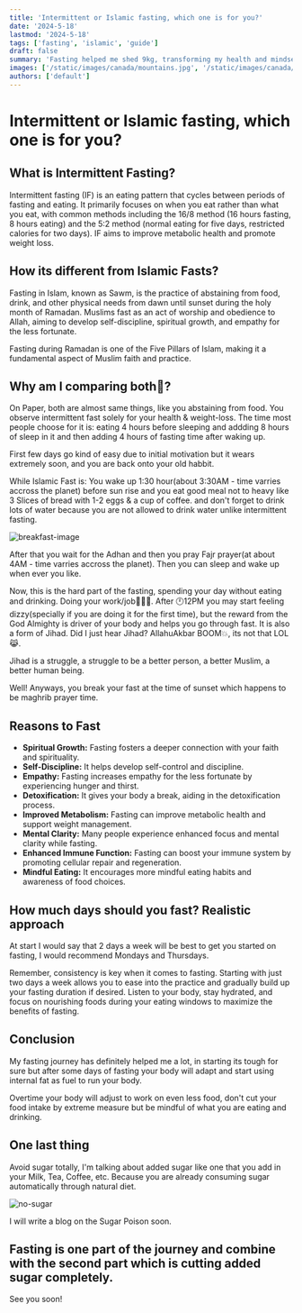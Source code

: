 ```yaml
---
title: 'Intermittent or Islamic fasting, which one is for you?'
date: '2024-5-18'
lastmod: '2024-5-18'
tags: ['fasting', 'islamic', 'guide']
draft: false
summary: 'Fasting helped me shed 9kg, transforming my health and mindset, which fasting method suits you best? Learn practices that teach discipline, self-control, and the deep connection between body and soul.'
images: ['/static/images/canada/mountains.jpg', '/static/images/canada/toronto.jpg']
authors: ['default']
---
```


# Intermittent or Islamic fasting, which one is for you?

<TOCInline toc={props.toc} asDisclosure />

## What is Intermittent Fasting?

Intermittent fasting (IF) is an eating pattern that cycles between periods of fasting and eating. It primarily focuses on when you eat rather than what you eat, with common methods including the 16/8 method (16 hours fasting, 8 hours eating) and the 5:2 method (normal eating for five days, restricted calories for two days). IF aims to improve metabolic health and promote weight loss.

## How its different from Islamic Fasts?

Fasting in Islam, known as Sawm, is the practice of abstaining from food, drink, and other physical needs from dawn until sunset during the holy month of Ramadan. Muslims fast as an act of worship and obedience to Allah, aiming to develop self-discipline, spiritual growth, and empathy for the less fortunate.

Fasting during Ramadan is one of the Five Pillars of Islam, making it a fundamental aspect of Muslim faith and practice.

## Why am I comparing both🤔?

On Paper, both are almost same things, like you abstaining from food. You observe intermittent fast solely for your health & weight-loss. The time most people choose for it is: eating 4 hours before sleeping and addding 8 hours of sleep in it and then adding 4 hours of fasting time after waking up.

First few days go kind of easy due to initial motivation but it wears extremely soon, and you are back onto your old habbit.

While Islamic Fast is: You wake up 1:30 hour(about 3:30AM - time varries accross the planet) before sun rise and you eat good meal not to heavy like 3 Slices of bread with 1-2 eggs & a cup of coffee. and don't forget to drink lots of water because you are not allowed to drink water unlike intermittent fasting.

![breakfast-image](/static/images/blog-images/breakfast.jpg)

After that you wait for the Adhan and then you pray Fajr prayer(at about 4AM - time varries accross the planet). Then you can sleep and wake up when ever you like.

Now, this is the hard part of the fasting, spending your day without eating and drinking. Doing your work/job👩🏽‍💻. After 🕛12PM you may start feeling dizzy(specially if you are doing it for the first time), but the reward from the God Almighty is driver of your body and helps you go through fast.
It is also a form of Jihad. Did I just hear Jihad? AllahuAkbar BOOM💥, its not that LOL😹.

Jihad is a struggle, a struggle to be a better person, a better Muslim, a better human being.

Well! Anyways, you break your fast at the time of sunset which happens to be maghrib prayer time.

## Reasons to Fast

- **Spiritual Growth:** Fasting fosters a deeper connection with your faith and spirituality.
- **Self-Discipline:** It helps develop self-control and discipline.
- **Empathy:** Fasting increases empathy for the less fortunate by experiencing hunger and thirst.
- **Detoxification:** It gives your body a break, aiding in the detoxification process.
- **Improved Metabolism:** Fasting can improve metabolic health and support weight management.
- **Mental Clarity:** Many people experience enhanced focus and mental clarity while fasting.
- **Enhanced Immune Function:** Fasting can boost your immune system by promoting cellular repair and regeneration.
- **Mindful Eating:** It encourages more mindful eating habits and awareness of food choices.

## How much days should you fast? Realistic approach

At start I would say that 2 days a week will be best to get you started on fasting, I would recommend Mondays and Thursdays.

Remember, consistency is key when it comes to fasting. Starting with just two days a week allows you to ease into the practice and gradually build up your fasting duration if desired. Listen to your body, stay hydrated, and focus on nourishing foods during your eating windows to maximize the benefits of fasting.

## Conclusion

My fasting journey has definitely helped me a lot, in starting its tough for sure but after some days of fasting your body will adapt and start using internal fat as fuel to run your body.

Overtime your body will adjust to work on even less food, don't cut your food intake by extreme measure but be mindful of what you are eating and drinking.

## One last thing

Avoid sugar totally, I'm talking about added sugar like one that you add in your Milk, Tea, Coffee, etc. Because you are already consuming sugar automatically through natural diet.

![no-sugar](/static/images/blog-images/no-sugar.jpg)

I will write a blog on the Sugar Poison soon.

## Fasting is one part of the journey and combine with the second part which is cutting added sugar completely.

See you soon!
